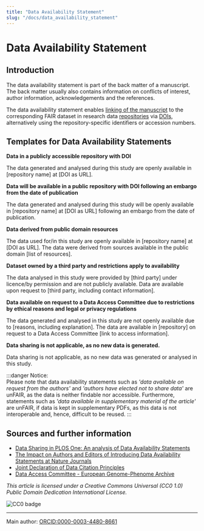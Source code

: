 ```yaml
---
title: "Data Availability Statement"
slug: "/docs/data_availability_statement"
---
```

# Data Availability Statement

## Introduction

The data availability statement is part of the back matter of a manuscript. The back matter usually also contains information on conflicts of interest, author information, acknowledgements and the references. 

The data availability statement enables [linking of the manuscript](/docs/data/data_publication) to the corresponding FAIR dataset in research data [repositories](/docs/topics/repositories) via  [DOIs](/docs/topics/pid), alternatively using the repository-specific identifiers or accession numbers.  

## Templates for Data Availability Statements

<b>Data in a publicly accessible repository with DOI</b>

The data generated and analysed during this study are openly available in [repository name] at [DOI as URL].

<b>Data will be available in a public repository with DOI following an embargo from the date of publication</b>

The data generated and analysed during this study will be openly available in [repository name] at [DOI as URL] following an embargo from the date of publication.

<b>Data derived from public domain resources</b>

The data used for/in this study are openly available in [repository name] at [DOI as URL]. The data were derived from sources available in the public domain [list of resources]. 

<b>Dataset owned by a third party and restrictions apply to availability</b>

The data analysed in this study were provided by [third party] under licence/by permission and are not publicly available. Data are available upon request to [third party, including contact information].

<b>Data available on request to a Data Access Committee due to restrictions by ethical reasons and legal or privacy regulations</b>

The data generated and analysed in this study are not openly available due to [reasons, including explanation]. The data are available in [repository] on request to a Data Access Committee [link to access information].

<b>Data sharing is not applicable, as no new data is generated.</b>

Data sharing is not applicable, as no new data was generated or analysed in this study.

:::danger Notice:                                
Please note that data availability statements such as *'data available on request from the authors'* and *'authors have elected not to share data'* are unFAIR, as the data is neither findable nor accessible. Furthermore, statements such as *'data available in supplementary material of the article'* are unFAIR, if data is kept in supplementary PDFs, as this data is not interoperable and, hence, difficult to be reused.
:::

## Sources and further information

- [Data Sharing in PLOS One: An analysis of Data Availability Statements](https://doi.org/10.1371/journal.pone.0194768)
- [The Impact on Authors and Editors of Introducing Data Availability Statements at Nature Journals](https://doi.org/10.2218/ijdc.v13i1.614)
- [Joint Declaration of Data Citation Principles](https://doi.org/10.25490/a97f-egyk)
- [Data Access Committee - European Genome-Phenome Archive ](https://ega-archive.org/submission/data_access_committee)

*This article is licensed under a Creative Commons Universal (CC0 1.0) Public Domain Dedication International License.*

![CC0 badge](https://licensebuttons.net/l/zero/1.0/88x31.png)

----
Main author: [ORCID:0000-0003-4480-8661](https://orcid.org/0000-0003-4480-8661)
